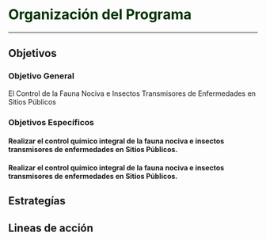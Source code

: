 # **<span style="color:#003300;">Organización del Programa </span>** {#organizacion-programa}

---

## Objetivos

### Objetivo General
El Control de la Fauna Nociva e Insectos Transmisores de Enfermedades en Sitios Públicos

### Objetivos Específicos

#### Realizar el control químico integral de la fauna nociva e insectos transmisores de enfermedades en Sitios Públicos.

#### Realizar el control químico integral de la fauna nociva e insectos transmisores de enfermedades en Sitios Públicos.



## Estrategías

## Lineas de acción
